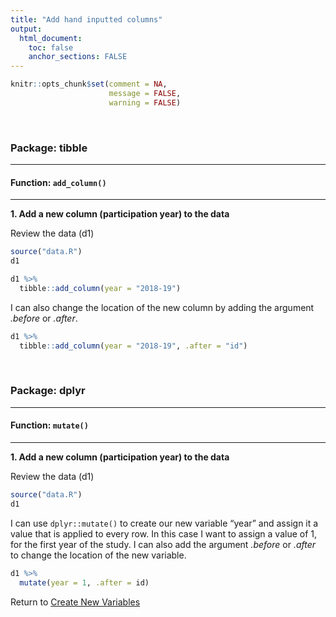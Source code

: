 ```yaml
---
title: "Add hand inputted columns"
output: 
  html_document:
    toc: false
    anchor_sections: FALSE
---
```


```r
knitr::opts_chunk$set(comment = NA,
                      message = FALSE,
                      warning = FALSE)
```

<br>

### Package: tibble

---

#### Function: `add_column()`

---


**1\. Add a new column (participation year) to the data**

Review the data (d1)

```r

source("data.R")
d1

```


```r

d1 %>%
  tibble::add_column(year = "2018-19")

```

I can also change the location of the new column by adding the argument *.before* or *.after*.

```r

d1 %>%
  tibble::add_column(year = "2018-19", .after = "id")

```

<br>

### Package: dplyr

---

#### Function: `mutate()`

---

**1\. Add a new column (participation year) to the data**

Review the data (d1)

```r

source("data.R")
d1

```

I can use `dplyr::mutate()` to create our new variable "year" and assign it a value that is applied to every row. In this case I want to assign a value of 1, for the first year of the study. I can also add the argument *.before* or *.after* to change the location of the new variable.

```r

d1 %>%
  mutate(year = 1, .after = id)

```



Return to [Create New Variables](https://github.com/Cghlewis/data-wrangling-functions/wiki/Create New Variables)
